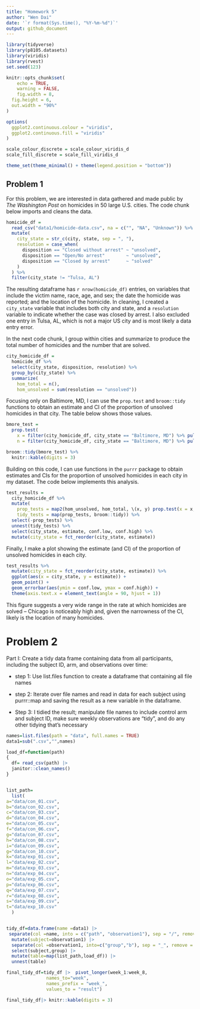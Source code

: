 ```yaml
---
title: "Homework 5"
author: "Wen Dai"
date: '`r format(Sys.time(), "%Y-%m-%d")`'
output: github_document
---
```


```r
library(tidyverse)
library(p8105.datasets)
library(viridis)
library(rvest)
set.seed(123)

knitr::opts_chunk$set(
	echo = TRUE,
	warning = FALSE,
	fig.width = 8, 
  fig.height = 6,
  out.width = "90%"
)

options(
  ggplot2.continuous.colour = "viridis",
  ggplot2.continuous.fill = "viridis"
)

scale_colour_discrete = scale_colour_viridis_d
scale_fill_discrete = scale_fill_viridis_d

theme_set(theme_minimal() + theme(legend.position = "bottom"))
```
## Problem 1

For this problem, we are interested in data gathered and made public by _The Washington Post_ on homicides in 50 large U.S. cities. The code chunk below imports and cleans the data.

```r
homicide_df = 
  read_csv("data1/homicide-data.csv", na = c("", "NA", "Unknown")) %>%
  mutate(
    city_state = str_c(city, state, sep = ", "),
    resolution = case_when(
      disposition == "Closed without arrest" ~ "unsolved",
      disposition == "Open/No arrest"        ~ "unsolved",
      disposition == "Closed by arrest"      ~ "solved"
    )
  ) %>% 
  filter(city_state != "Tulsa, AL") 
```

The resulting dataframe has `r nrow(homicide_df)` entries, on variables that include the victim name, race, age, and sex; the date the homicide was reported; and the location of the homicide. In cleaning, I created a `city_state` variable that includes both city and state, and a `resolution` variable to indicate whether the case was closed by arrest. I also excluded one entry in Tulsa, AL, which is not a major US city and is most likely a data entry error. 

In the next code chunk, I group within cities and summarize to produce the total number of homicides and the number that are solved. 

```r
city_homicide_df = 
  homicide_df %>% 
  select(city_state, disposition, resolution) %>% 
  group_by(city_state) %>% 
  summarize(
    hom_total = n(),
    hom_unsolved = sum(resolution == "unsolved"))
```

Focusing only on Baltimore, MD, I can use the `prop.test` and `broom::tidy` functions to obtain an estimate and CI of the proportion of unsolved homicides in that city. The table below shows those values.

```r
bmore_test = 
  prop.test(
    x = filter(city_homicide_df, city_state == "Baltimore, MD") %>% pull(hom_unsolved),
    n = filter(city_homicide_df, city_state == "Baltimore, MD") %>% pull(hom_total)) 

broom::tidy(bmore_test) %>% 
  knitr::kable(digits = 3)
```

Building on this code, I can use functions in the `purrr` package to obtain estimates and CIs for the proportion of unsolved homicides in each city in my dataset. The code below implements this analysis. 

```r
test_results = 
  city_homicide_df %>% 
  mutate(
    prop_tests = map2(hom_unsolved, hom_total, \(x, y) prop.test(x = x, n = y)),
    tidy_tests = map(prop_tests, broom::tidy)) %>% 
  select(-prop_tests) %>% 
  unnest(tidy_tests) %>% 
  select(city_state, estimate, conf.low, conf.high) %>% 
  mutate(city_state = fct_reorder(city_state, estimate))
```

Finally, I make a plot showing the estimate (and CI) of the proportion of unsolved homicides in each city.

```r
test_results %>% 
  mutate(city_state = fct_reorder(city_state, estimate)) %>% 
  ggplot(aes(x = city_state, y = estimate)) + 
  geom_point() + 
  geom_errorbar(aes(ymin = conf.low, ymax = conf.high)) + 
  theme(axis.text.x = element_text(angle = 90, hjust = 1))
```

This figure suggests a very wide range in the rate at which homicides are solved -- Chicago is noticeably high and, given the narrowness of the CI, likely is the location of many homicides. 

# Problem 2

Part I: Create a tidy data frame containing data from all participants, including the subject ID, arm, and observations over time:

* step 1: Use list.files function to create a dataframe that containing all file names

* step 2: Iterate over file names and read in data for each subject using purrr::map and saving the result as a new variable in the dataframe. 

* Step 3: I tidied the result; manipulate file names to include control arm and subject ID, make sure weekly observations are “tidy”, and do any other tidying that’s necessary

```r
names=list.files(path = "data", full.names = TRUE) 
data1=sub(".csv","",names)

load_df=function(path)
{
  df= read_csv(path) |> 
  janitor::clean_names() 
}


list_path=
  list(
a="data/con_01.csv",
b="data/con_02.csv",
c="data/con_03.csv", 
d="data/con_04.csv",
e="data/con_05.csv",
f="data/con_06.csv",
g="data/con_07.csv",
h="data/con_08.csv",
i="data/con_09.csv",
g="data/con_10.csv",
k="data/exp_01.csv",
l="data/exp_02.csv",
m="data/exp_03.csv", 
n="data/exp_04.csv",
o="data/exp_05.csv",
p="data/exp_06.csv",
q="data/exp_07.csv",
r="data/exp_08.csv",
s="data/exp_09.csv",
t="data/exp_10.csv"
  )


tidy_df=data.frame(name =data1) |> 
 separate(col =name, into = c("path", "observation1"), sep = "/", remove = FALSE) |> 
  mutate(subject=observation1) |> 
  separate(col =observation1, into=c("group","b"), sep = "_", remove = FALSE) |> 
  select(subject,group) |> 
  mutate(table=map(list_path,load_df)) |>
  unnest(table)

final_tidy_df=tidy_df |>  pivot_longer(week_1:week_8,
               names_to="week",
               names_prefix = "week_",
               values_to = "result") 

final_tidy_df|> knitr::kable(digits = 3)
```

